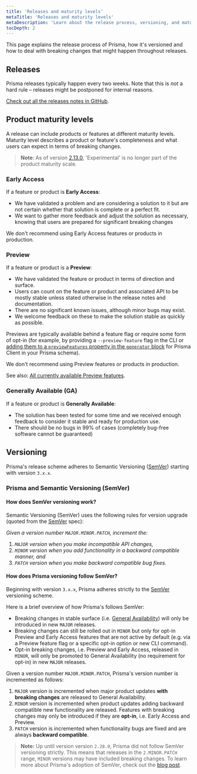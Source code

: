 ```yaml
---
title: 'Releases and maturity levels'
metaTitle: 'Releases and maturity levels'
metaDescription: 'Learn about the release process, versioning, and maturity of Prisma components and how to deal with breaking changes that might happen throughout releases.'
tocDepth: 2
---
```


<TopBlock>

This page explains the release process of Prisma, how it's versioned and how to deal with breaking changes that might happen throughout releases.

</TopBlock>

## Releases

Prisma releases typically happen every two weeks. Note that this is _not_ a hard rule – releases might be postponed for internal reasons.

[Check out all the releases notes in GitHub](https://github.com/prisma/prisma/releases).

## Product maturity levels

A release can include products or features at different maturity levels. Maturity level describes a product or feature's completeness and what users can expect in terms of breaking changes.

> **Note**: As of version [2.13.0](https://github.com/prisma/prisma/releases/2.13.0), 'Experimental' is no longer part of the product maturity scale.

### Early Access

If a feature or product is **Early Access**:

- We have validated a problem and are considering a solution to it but are not certain whether that solution is complete or a perfect fit.
- We want to gather more feedback and adjust the solution as necessary, knowing that users are prepared for significant breaking changes

We don't recommend using Early Access features or products in production.

### Preview

If a feature or product is a **Preview**:

- We have validated the feature or product in terms of direction and surface.
- Users can count on the feature or product and associated API to be mostly stable unless stated otherwise in the release notes and documentation.
- There are no significant known issues, although minor bugs may exist.
- We welcome feedback on these to make the solution stable as quickly as possible.

Previews are typically available behind a feature flag or require some form of opt-in (for example, by providing a `--preview-feature` flag in the CLI or [adding them to a `previewFeatures` property in the `generator` block](/concepts/components/preview-features/cli-preview-features/) for Prisma Client in your Prisma schema).

We don't recommend using Preview features or products in production.

See also: [All currently available Preview features](/concepts/components/preview-features).

### Generally Available (GA)

If a feature or product is **Generally Available**:

- The solution has been tested for some time and we received enough feedback to consider it stable and ready for production use.
- There should be no bugs in 99% of cases (completely bug-free software cannot be guaranteed)

## Versioning

Prisma's release scheme adheres to Semantic Versioning ([SemVer](https://semver.org/)) starting with version `3.x.x`.

### Prisma and Semantic Versioning (SemVer)

#### How does SemVer versioning work?

Semantic Versioning (SemVer) uses the following rules for version upgrade (quoted from the [SemVer](https://semver.org/) spec):

_Given a version number `MAJOR.MINOR.PATCH`, increment the:_

1. _`MAJOR` version when you make incompatible API changes,_
1. _`MINOR` version when you add functionality in a backward compatible manner, and_
1. _`PATCH` version when you make backward compatible bug fixes._

#### How does Prisma versioning follow SemVer?

Beginning with version `3.x.x`, Prisma adheres strictly to the [SemVer](https://semver.org/) versioning scheme.

Here is a brief overview of how Prisma's follows SemVer:

- Breaking changes in stable surface (i.e. [General Availability](https://www.prisma.io/docs/about/releases#generally-available-ga)) will only be introduced in new `MAJOR` releases.
- Breaking changes can still be rolled out in `MINOR` but only for opt-in Preview and Early Access features that are not active by default (e.g. via a Preview feature flag or a specific opt-in option or new CLI command).
- Opt-in breaking changes, i.e. Preview and Early Access, released in `MINOR`, will only be promoted to General Availability (no requirement for opt-in) in new `MAJOR` releases.

Given a version number `MAJOR.MINOR.PATCH`, Prisma's version number is incremented as follows:

1. `MAJOR` version is incremented when major product updates **with breaking changes** are released to General Availability.
1. `MINOR` version is incremented when product updates adding backward compatible new functionality are released. Features with breaking changes may only be introduced if they are **opt-in**, i.e. Early Access and Preview.
1. `PATCH` version is incremented when functionality bugs are fixed and are always **backward compatible**.

> **Note:** Up until version version `2.28.0`, Prisma did not follow SemVer versioning strictly. This means that releases in the `2.MINOR.PATCH` range, `MINOR` versions may have included breaking changes. To learn more about Prisma's adoption of SemVer, check out the [blog post](https://www.prisma.io/blog/prisma-adopts-semver-strictly).
